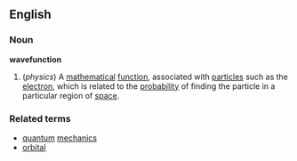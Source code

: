 ==English==
===Noun===
'''wavefunction'''
{{wikipedia}}
#(''physics'') A [[mathematical]] [[function]], associated with [[particle]]s such as the [[electron]], which is related to the [[probability]] of finding the particle in a particular region of [[space]].
===Related terms===
*[[quantum]] [[mechanics]]
*[[orbital]]